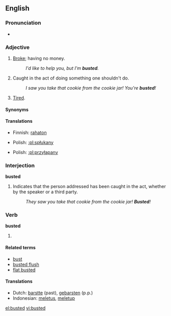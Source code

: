 ==English==

===Pronunciation===
* {{IPA|/'bʌstət/}}

===Adjective===
{{en-adj|-}}

# {{slang}} [[broke|Broke]]; having no money.
#: ''I'd like to help you, but I'm '''busted'''.''
# {{slang}} Caught in the act of doing something one shouldn't do.
#: ''I saw you take that cookie from the cookie jar!  You're '''busted'''!''
# {{slang}} [[tired|Tired]].

====Synonyms====
{{saurus|tired|exhausted}}

====Translations====
{{trans-top|having no money}}
* Finnish: [[rahaton]]
{{trans-mid}}
* Polish: [[:pl:spłukany]]
{{trans-bottom}}

{{trans-top|caught in the act}}
* Polish: [[:pl:przyłapany]]
{{trans-mid}}
{{trans-bottom}}

===Interjection===
'''busted'''

# Indicates that the person addressed has been caught in the act, whether by the speaker or a third party.
#: ''They saw you take that cookie from the cookie jar!  '''Busted'''!''

===Verb===
'''busted'''

# {{past of|[[bust]]}}

====Related terms====
* [[bust]]
* [[busted flush]]
* [[flat busted]]

====Translations====
* Dutch: [[barstte]] (past), [[gebarsten]] (p.p.)
* Indonesian: [[letus|meletus]], [[letup|meletup]]

[[el:busted]]
[[vi:busted]]